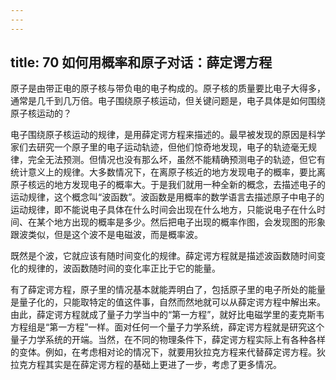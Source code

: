 ```yaml
---
---
---
```

title: 70 如何用概率和原子对话：薛定谔方程
---




原子是由带正电的原子核与带负电的电子构成的。原子核的质量要比电子大得多，通常是几千到几万倍。电子围绕原子核运动，但关键问题是，电子具体是如何围绕原子核运动的？

电子围绕原子核运动的规律，是用薛定谔方程来描述的。最早被发现的原因是科学家们去研究一个原子里的电子运动轨迹，但他们惊奇地发现，电子的轨迹毫无规律，完全无法预测。但情况也没有那么坏，虽然不能精确预测电子的轨迹，但它有统计意义上的规律。大多数情况下，在离原子核近的地方发现电子的概率，要比离原子核远的地方发现电子的概率大。于是我们就用一种全新的概念，去描述电子的运动规律，这个概念叫“波函数”。波函数是用概率的数学语言去描述原子中电子的运动规律，即不能说电子具体在什么时间会出现在什么地方，只能说电子在什么时间、在某个地方出现的概率是多少。然后把电子出现的概率作图，会发现图的形象跟波类似，但是这个波不是电磁波，而是概率波。

既然是个波，它就应该有随时间变化的规律。薛定谔方程就是描述波函数随时间变化的规律的，波函数随时间的变化率正比于它的能量。



有了薛定谔方程，原子里的情况基本就能弄明白了，包括原子里的电子所处的能量是量子化的，只能取特定的值这件事，自然而然地就可以从薛定谔方程中解出来。由此，薛定谔方程就成了量子力学当中的“第一方程”，就好比电磁学里的麦克斯韦方程组是“第一方程”一样。面对任何一个量子力学系统，薛定谔方程就是研究这个量子力学系统的开端。当然，在不同的物理条件下，薛定谔方程实际上有各种各样的变体。例如，在考虑相对论的情况下，就要用狄拉克方程来代替薛定谔方程。狄拉克方程其实是在薛定谔方程的基础上更进了一步，考虑了更多情况。